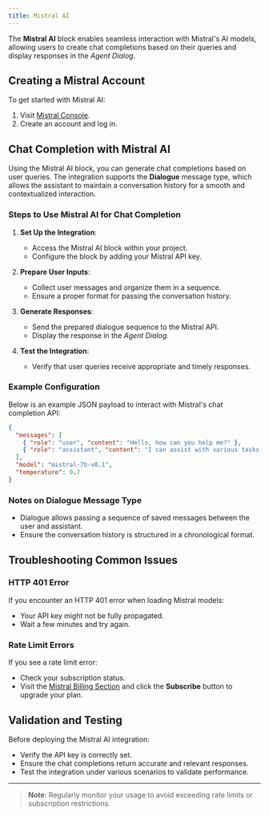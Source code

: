 ```yaml
---
title: Mistral AI
---
```

The **Mistral AI** block enables seamless interaction with Mistral's AI models, allowing users to create chat completions based on their queries and display responses in the *Agent Dialog*.

## Creating a Mistral Account

To get started with Mistral AI:
1. Visit [Mistral Console](https://console.mistral.ai).
2. Create an account and log in.

## Chat Completion with Mistral AI

Using the Mistral AI block, you can generate chat completions based on user queries. The integration supports the **Dialogue** message type, which allows the assistant to maintain a conversation history for a smooth and contextualized interaction.

### Steps to Use Mistral AI for Chat Completion

1. **Set Up the Integration**:
   - Access the Mistral AI block within your project.
   - Configure the block by adding your Mistral API key.

2. **Prepare User Inputs**:
   - Collect user messages and organize them in a sequence.
   - Ensure a proper format for passing the conversation history.

3. **Generate Responses**:
   - Send the prepared dialogue sequence to the Mistral API.
   - Display the response in the *Agent Dialog*.

4. **Test the Integration**:
   - Verify that user queries receive appropriate and timely responses.

### Example Configuration

Below is an example JSON payload to interact with Mistral's chat completion API:

```json
{
  "messages": [
    { "role": "user", "content": "Hello, how can you help me?" },
    { "role": "assistant", "content": "I can assist with various tasks. What do you need help with?" }
  ],
  "model": "mistral-7b-v0.1",
  "temperature": 0.7
}
```

### Notes on Dialogue Message Type

- Dialogue allows passing a sequence of saved messages between the user and assistant.
- Ensure the conversation history is structured in a chronological format.

## Troubleshooting Common Issues

### HTTP 401 Error
If you encounter an HTTP 401 error when loading Mistral models:
- Your API key might not be fully propagated.
- Wait a few minutes and try again.

### Rate Limit Errors
If you see a rate limit error:
- Check your subscription status.
- Visit the [Mistral Billing Section](https://console.mistral.ai/billing/) and click the **Subscribe** button to upgrade your plan.

## Validation and Testing

Before deploying the Mistral AI integration:
- Verify the API key is correctly set.
- Ensure the chat completions return accurate and relevant responses.
- Test the integration under various scenarios to validate performance.

---

> **Note**: Regularly monitor your usage to avoid exceeding rate limits or subscription restrictions.
